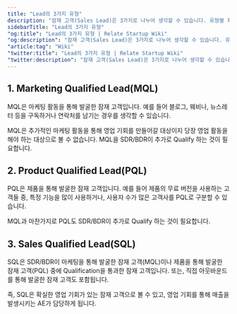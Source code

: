 ```yaml
---
title: "Lead의 3가지 유형"
description: "잠재 고객(Sales Lead)은 3가지로 나누어 생각할 수 있습니다. 유형별 차이점에 대해서 알아봅시다. "
sidebarTitle: "Lead의 3가지 유형"
"og:title": "Lead의 3가지 유형 | Relate Startup Wiki"
"og:description": "잠재 고객(Sales Lead)은 3가지로 나누어 생각할 수 있습니다. 유형별 차이점에 대해서 알아봅시다. "
"article:tag": "Wiki"
"twitter:title": "Lead의 3가지 유형 | Relate Startup Wiki"
"twitter:description": "잠재 고객(Sales Lead)은 3가지로 나누어 생각할 수 있습니다. 유형별 차이점에 대해서 알아봅시다. "
---
```


## 1. Marketing Qualified Lead(MQL)

MQL은 마케팅 활동을 통해 발굴한 잠재 고객입니다. 예를 들어 블로그, 웨비나, 뉴스레터 등을 구독하거나 연락처를 남기는 경우를 생각할 수 있습니다. 

MQL은 추가적인 마케팅 활동을 통해 영업 기회를 만들어갈 대상이지 당장 영업 활동을 해야 하는 대상으로 볼 수 없습니다. MQL을 SDR/BDR이 추가로 Qualify 하는 것이 필요합니다.

## 2. Product Qualified Lead(PQL)

PQL은 제품을 통해 발굴한 잠재 고객입니다. 예를 들어 제품의 무료 버전을 사용하는 고객들 중, 특정 기능을 많이 사용하거나, 사용자 수가 많은 고객사를 PQL로 구분할 수 있습니다. 

MQL과 마찬가지로 PQL도 SDR/BDR이 추가로 Qualify 하는 것이 필요합니다. 

## 3. Sales Qualified Lead(SQL)

SQL은 SDR/BDR이 마케팅을 통해 발굴한 잠재 고객(MQL)이나 제품을 통해 발굴한 잠재 고객(PQL) 중에 Qualification을 통과한 잠재 고객입니다. 또는, 직접 아웃바운드를 통해 발굴한 잠재 고객도 포함됩니다. 


즉, SQL은 확실한 영업 기회가 있는 잠재 고객으로 볼 수 있고, 영업 기회를 통해 매출을 발생시키는 AE가 담당하게 됩니다. 
